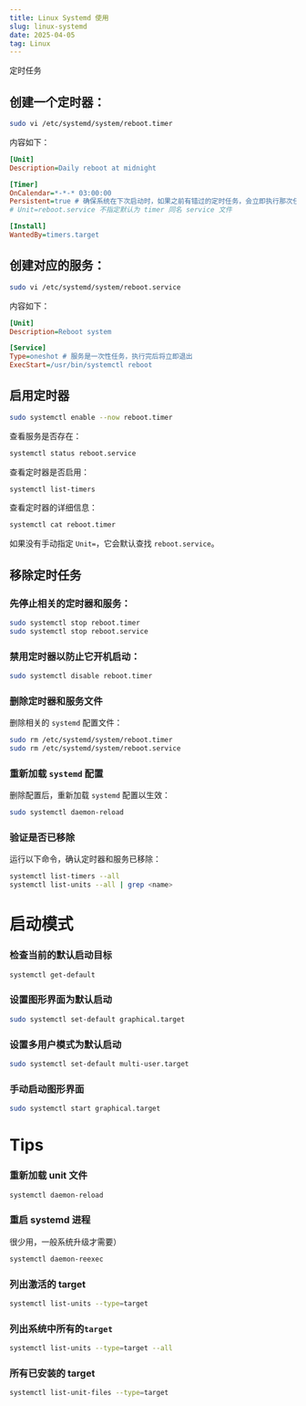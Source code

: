 ```yaml
---
title: Linux Systemd 使用
slug: linux-systemd
date: 2025-04-05
tag: Linux
---
```


定时任务

## 创建一个定时器：

```bash
sudo vi /etc/systemd/system/reboot.timer
```

内容如下：

```ini
[Unit]
Description=Daily reboot at midnight

[Timer]
OnCalendar=*-*-* 03:00:00
Persistent=true # 确保系统在下次启动时，如果之前有错过的定时任务，会立即执行那次任务
# Unit=reboot.service 不指定默认为 timer 同名 service 文件

[Install]
WantedBy=timers.target
```



## 创建对应的服务：

```bash
sudo vi /etc/systemd/system/reboot.service
```

内容如下：

```ini
[Unit]
Description=Reboot system

[Service]
Type=oneshot # 服务是一次性任务，执行完后将立即退出
ExecStart=/usr/bin/systemctl reboot
```



## 启用定时器
```bash
sudo systemctl enable --now reboot.timer
```

查看服务是否存在：
```bash
systemctl status reboot.service
```

查看定时器是否启用：
```bash
systemctl list-timers
```

查看定时器的详细信息：
```bash
systemctl cat reboot.timer
```
如果没有手动指定 `Unit=`，它会默认查找 `reboot.service`。


## 移除定时任务

### 先停止相关的定时器和服务：
```bash
sudo systemctl stop reboot.timer
sudo systemctl stop reboot.service
```

### 禁用定时器以防止它开机启动：
```bash
sudo systemctl disable reboot.timer
```

### 删除定时器和服务文件
删除相关的 `systemd` 配置文件：
```bash
sudo rm /etc/systemd/system/reboot.timer
sudo rm /etc/systemd/system/reboot.service
```

### 重新加载 `systemd` 配置
删除配置后，重新加载 `systemd` 配置以生效：
```bash
sudo systemctl daemon-reload
```

### 验证是否已移除
运行以下命令，确认定时器和服务已移除：
```bash
systemctl list-timers --all
systemctl list-units --all | grep <name>
```




#  启动模式


### 检查当前的默认启动目标
```bash
systemctl get-default
```


### 设置图形界面为默认启动
```bash
sudo systemctl set-default graphical.target
```


### 设置多用户模式为默认启动
```bash
sudo systemctl set-default multi-user.target
```


### 手动启动图形界面
```bash
sudo systemctl start graphical.target
```






# Tips
### 重新加载 unit 文件
```bash
systemctl daemon-reload	
```


### 重启 systemd 进程
很少用，一般系统升级才需要）
```bash
systemctl daemon-reexec	
```


### 列出激活的 target
```bash
systemctl list-units --type=target
```


### 列出系统中所有的`target`
```bash 
systemctl list-units --type=target --all
```


### 所有已安装的 target
```bash
systemctl list-unit-files --type=target
```
